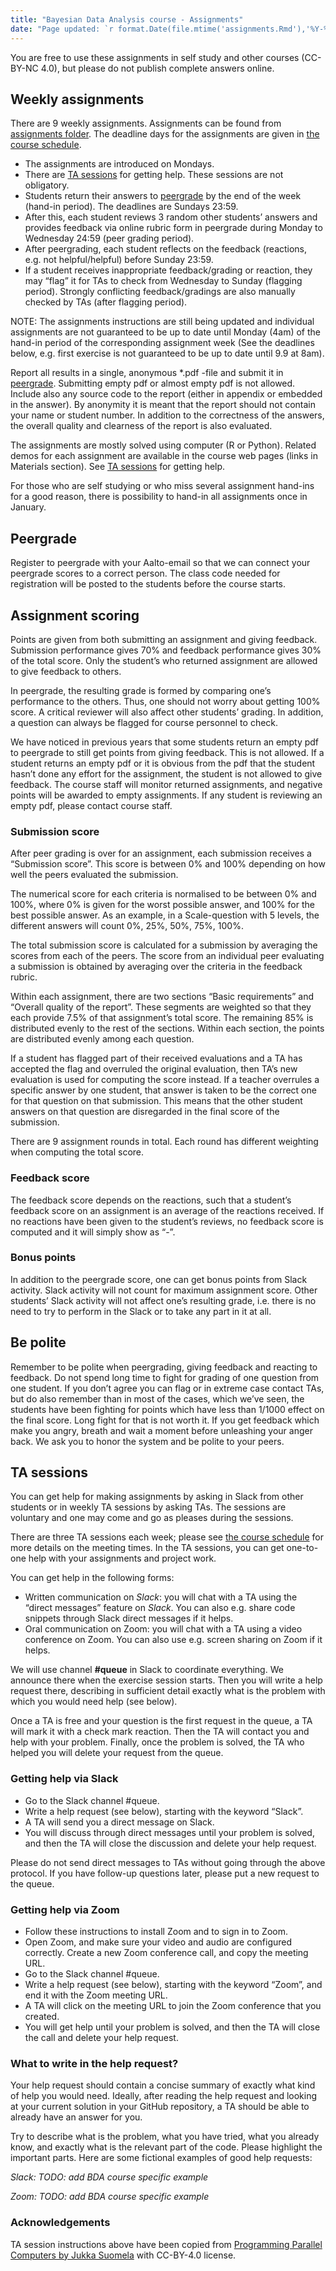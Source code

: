 ```yaml
---
title: "Bayesian Data Analysis course - Assignments"
date: "Page updated: `r format.Date(file.mtime('assignments.Rmd'),'%Y-%m-%d')`"
---
```


You are free to use these assignments in self study and other courses
(CC-BY-NC 4.0), but please do not publish complete answers online.

## Weekly assignments

There are 9 weekly assignments. Assignments can be found from [assignments
folder](assignments). The deadline days for the assignments are given in
[the course schedule](Aalto2020.html#Schedule_2020).

- The assignments are introduced on Mondays.
- There are [TA sessions](#TA_sessions) for getting help. These sessions are not obligatory.
- Students return their answers to
[peergrade](https://www.peergrade.io) by the end of the week (hand-in
period). The deadlines are Sundays 23:59.
- After this, each student reviews 3 random other students'
answers and provides feedback via online rubric form in peergrade during Monday to
Wednesday 24:59 (peer grading period).
- After peergrading, each student reflects on the feedback (reactions, e.g. not helpful/helpful) before Sunday 23:59.
- If a
student receives inappropriate feedback/grading or reaction, they may "flag" it
for TAs to check from Wednesday to Sunday (flagging period).
Strongly conflicting feedback/gradings are also manually checked by TAs (after
flagging period).

NOTE: The assignments instructions are still being updated and
individual assignments are not guaranteed to be up to date until Monday
(4am) of the hand-in period of the corresponding assignment week (See
the deadlines below, e.g. first exercise is not guaranteed to be up to
date until 9.9 at 8am).

Report all results in a single, anonymous *.pdf -file and submit it in
[peergrade](https://www.peergrade.io). Submitting empty pdf or almost
empty pdf is not allowed. Include also any source code to the report
(either in appendix or embedded in the answer). By anonymity it is meant
that the report should not contain your name or student number. In
addition to the correctness of the answers, the overall quality and
clearness of the report is also evaluated.

The assignments are mostly solved using computer (R or Python). Related
demos for each assignment are available in the course web pages (links
in Materials section). See [TA sessions](#TA_sessions) for getting help.

For those who are self studying or who miss several assignment hand-ins
for a good reason, there is possibility to hand-in all assignments once
in January.

## Peergrade

Register to peergrade with your Aalto-email so that we can connect your
peergrade scores to a correct person. The class code needed for
registration will be posted to the students before the course starts.

## Assignment scoring

Points are given from both submitting an assignment and giving
feedback. Submission performance gives 70\% and feedback performance
gives 30\% of the total score. Only the student's who returned
assignment are allowed to give feedback to others.

In peergrade, the resulting grade is formed by comparing one's
performance to the others. Thus, one should not worry about getting
100\% score. A critical reviewer will also affect other students'
grading. In addition, a question can always be flagged for course
personnel to check.

We have noticed in previous years that some students return an empty
pdf to peergrade to still get points from giving feedback. This is not
allowed. If a student returns an empty pdf or it is obvious from the
pdf that the student hasn't done any effort for the assignment, the
student is not allowed to give feedback. The course staff will monitor
returned assignments, and negative points will be awarded to empty assignments.
If any student is reviewing an empty pdf, please contact course staff.

### Submission score

After peer grading is over for an assignment, each submission receives a
"Submission score". This score is between 0\% and 100\% depending on how
well the peers evaluated the submission.

The numerical score for each criteria is normalised to be between 0\%
and 100\%, where 0\% is given for the worst possible answer, and 100\%
for the best possible answer. As an example, in a Scale-question with 5
levels, the different answers will count 0\%, 25\%, 50\%, 75\%, 100\%.

The total submission score is calculated for a submission by averaging
the scores from each of the peers. The score from an individual peer
evaluating a submission is obtained by averaging over the criteria in
the feedback rubric.

Within each assignment, there are two sections "Basic requirements" and
"Overall quality of the report". These segments are weighted so that
they each provide 7.5\% of that assignment's total score. The remaining
85\% is distributed evenly to the rest of the sections. Within each
section, the points are distributed evenly among each question.

If a student has flagged part of their received evaluations and a TA has
accepted the flag and overruled the original evaluation, then TA's new
evaluation is used for computing the score instead. If a teacher
overrules a specific answer by one student, that answer is taken to be
the correct one for that question on that submission. This means that
the other student answers on that question are disregarded in the final
score of the submission.

There are 9 assignment rounds in total. Each round has different
weighting when computing the total score. 

### Feedback score

The feedback score depends on the reactions, such that a student's
feedback score on an assignment is an average of the reactions
received. If no reactions have been given to the student's reviews, no
feedback score is computed and it will simply show as "-".

### Bonus points

In addition to the peergrade score, one can get bonus points from
Slack activity. Slack activity will not count for maximum assignment
score. Other students' Slack activity will not affect one's resulting
grade, i.e. there is no need to try to perform in the Slack or to take
any part in it at all.

## Be polite

Remember to be polite when peergrading, giving feedback and reacting to
feedback. Do not spend long time to fight for grading of one question
from one student. If you don't agree you can flag or in extreme case
contact TAs, but do also remember than in most of the cases, which
we've seen, the students have been fighting for points which have less
than 1/1000 effect on the final score. Long fight for that is not
worth it.  If you get feedback which make you angry, breath and wait a
moment before unleashing your anger back. We ask you to honor the
system and be polite to your peers.

## TA sessions

You can get help for making assignments by asking in Slack from other
students or in weekly TA sessions by asking TAs. The sessions are
voluntary and one may come and go as pleases during the
sessions. 

There are three TA sessions each week; please see [the course
schedule](Aalto2020.html#Schedule_2020) for more details on the meeting
times. In the TA sessions, you can get one-to-one help with your
assignments and project work.

You can get help in the following forms:

- Written communication on *Slack*: you will chat with a TA using the “direct messages” feature on *Slack*. You can also e.g. share code snippets through Slack direct messages if it helps.
- Oral communication on Zoom: you will chat with a TA using a video conference on Zoom. You can also use e.g. screen sharing on Zoom if it helps.

We will use channel **#queue** in Slack to coordinate everything. We announce there when the exercise session starts. Then you will write a help request there, describing in sufficient detail exactly what is the problem with which you would need help (see below).

Once a TA is free and your question is the first request in the queue, a TA will mark it with a check mark reaction. Then the TA will contact you and help with your problem. Finally, once the problem is solved, the TA who helped you will delete your request from the queue.

### Getting help via Slack

- Go to the Slack channel #queue.
- Write a help request (see below), starting with the keyword “Slack”.
- A TA will send you a direct message on Slack.
- You will discuss through direct messages until your problem is solved, and then the TA will close the discussion and delete your help request.

Please do not send direct messages to TAs without going through the above protocol. If you have follow-up questions later, please put a new request to the queue.

### Getting help via Zoom

- Follow these instructions to install Zoom and to sign in to Zoom.
- Open Zoom, and make sure your video and audio are configured correctly. Create a new Zoom conference call, and copy the meeting URL.
- Go to the Slack channel #queue.
- Write a help request (see below), starting with the keyword “Zoom”, and end it with the Zoom meeting URL.
- A TA will click on the meeting URL to join the Zoom conference that you created.
- You will get help until your problem is solved, and then the TA will close the call and delete your help request.

### What to write in the help request?

Your help request should contain a concise summary of exactly what kind of help you would need. Ideally, after reading the help request and looking at your current solution in your GitHub repository, a TA should be able to already have an answer for you.

Try to describe what is the problem, what you have tried, what you already know, and exactly what is the relevant part of the code. Please highlight the important parts. Here are some fictional examples of good help requests:

*Slack: TODO: add BDA course specific example*

*Zoom: TODO: add BDA course specific example*

### Acknowledgements {.toc-ignore}

TA session instructions above have been copied from [Programming
Parallel Computers by Jukka Suomela](http://ppc.cs.aalto.fi/2020/lab/)
with CC-BY-4.0 license.
